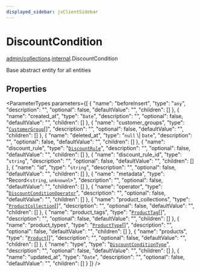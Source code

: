 ```yaml
---
displayed_sidebar: jsClientSidebar
---
```



# DiscountCondition

[admin/collections](../../modules/admin_collections.mdx).[internal](../../admin_collections/modules/admin_collections.internal.mdx).DiscountCondition

Base abstract entity for all entities

## Properties

<ParameterTypes parameters={[
  {
    "name": "beforeInsert",
    "type": "`any`",
    "description": "",
    "optional": false,
    "defaultValue": "",
    "children": []
  },
  {
    "name": "created_at",
    "type": "`Date`",
    "description": "",
    "optional": false,
    "defaultValue": "",
    "children": []
  },
  {
    "name": "customer_groups",
    "type": "[`CustomerGroup`](admin_collections.internal.CustomerGroup.mdx)[]",
    "description": "",
    "optional": false,
    "defaultValue": "",
    "children": []
  },
  {
    "name": "deleted_at",
    "type": "``null`` \\| `Date`",
    "description": "",
    "optional": false,
    "defaultValue": "",
    "children": []
  },
  {
    "name": "discount_rule",
    "type": "[`DiscountRule`](admin_collections.internal.DiscountRule.mdx)",
    "description": "",
    "optional": false,
    "defaultValue": "",
    "children": []
  },
  {
    "name": "discount_rule_id",
    "type": "`string`",
    "description": "",
    "optional": false,
    "defaultValue": "",
    "children": []
  },
  {
    "name": "id",
    "type": "`string`",
    "description": "",
    "optional": false,
    "defaultValue": "",
    "children": []
  },
  {
    "name": "metadata",
    "type": "Record<`string`, `unknown`\\>",
    "description": "",
    "optional": false,
    "defaultValue": "",
    "children": []
  },
  {
    "name": "operator",
    "type": "[`DiscountConditionOperator`](../enums/admin_collections.internal.DiscountConditionOperator.mdx)",
    "description": "",
    "optional": false,
    "defaultValue": "",
    "children": []
  },
  {
    "name": "product_collections",
    "type": "[`ProductCollection`](admin_collections.internal.ProductCollection.mdx)[]",
    "description": "",
    "optional": false,
    "defaultValue": "",
    "children": []
  },
  {
    "name": "product_tags",
    "type": "[`ProductTag`](admin_collections.internal.ProductTag.mdx)[]",
    "description": "",
    "optional": false,
    "defaultValue": "",
    "children": []
  },
  {
    "name": "product_types",
    "type": "[`ProductType`](admin_collections.internal.ProductType.mdx)[]",
    "description": "",
    "optional": false,
    "defaultValue": "",
    "children": []
  },
  {
    "name": "products",
    "type": "[`Product`](admin_collections.internal.Product.mdx)[]",
    "description": "",
    "optional": false,
    "defaultValue": "",
    "children": []
  },
  {
    "name": "type",
    "type": "[`DiscountConditionType`](../enums/admin_collections.internal.DiscountConditionType.mdx)",
    "description": "",
    "optional": false,
    "defaultValue": "",
    "children": []
  },
  {
    "name": "updated_at",
    "type": "`Date`",
    "description": "",
    "optional": false,
    "defaultValue": "",
    "children": []
  }
]} />
